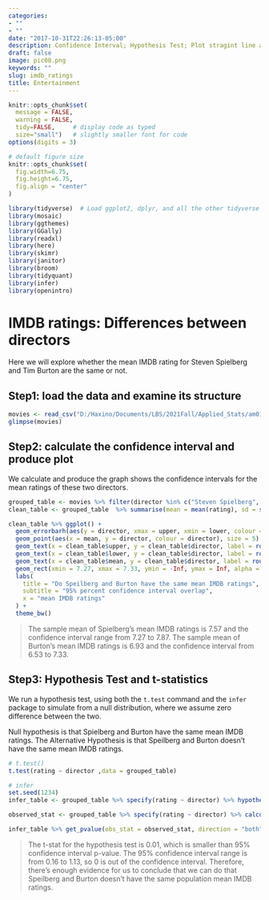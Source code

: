 ```yaml
---
categories:
- ""
- ""
date: "2017-10-31T22:26:13-05:00"
description: Confidence Interval; Hypothesis Test; Plot stragint line and shadown
draft: false
image: pic08.png
keywords: ""
slug: imdb_ratings
title: Entertainment
---
```


```r
knitr::opts_chunk$set(
  message = FALSE, 
  warning = FALSE, 
  tidy=FALSE,     # display code as typed
  size="small")   # slightly smaller font for code
options(digits = 3)

# default figure size
knitr::opts_chunk$set(
  fig.width=6.75, 
  fig.height=6.75,
  fig.align = "center"
)
```


```r
library(tidyverse)  # Load ggplot2, dplyr, and all the other tidyverse packages
library(mosaic)
library(ggthemes)
library(GGally)
library(readxl)
library(here)
library(skimr)
library(janitor)
library(broom)
library(tidyquant)
library(infer)
library(openintro)
```
# IMDB ratings: Differences between directors
Here we will explore whether the mean IMDB rating for Steven Spielberg and Tim Burton are the same or not. 

## Step1: load the data and examine its structure
```r
movies <- read_csv("D:/Haxino/Documents/LBS/2021Fall/Applied_Stats/am01/data/movies.csv")
glimpse(movies)
```
## Step2: calculate the confidence interval and produce plot
We calculate and produce the graph shows the confidence intervals for the mean ratings of these two directors. 
```r
grouped_table <- movies %>% filter(director %in% c("Steven Spielberg", "Tim Burton")) %>% group_by(director)
clean_table <- grouped_table  %>% summarise(mean = mean(rating), sd = sd(rating), sample_size = n(), se = sd/sqrt(sample_size), t_critical = qt(0.975, sample_size -1), lower = mean - t_critical * se, upper = mean + t_critical * se)

clean_table %>% ggplot() + 
  geom_errorbarh(aes(y = director, xmax = upper, xmin = lower, colour = director), width = 0.1, size = 2) +
  geom_point(aes(x = mean, y = director, colour = director), size = 5) + 
  geom_text(x = clean_table$upper, y = clean_table$director, label = round(clean_table$upper,2), vjust = -2, size = 4) +
  geom_text(x = clean_table$lower, y = clean_table$director, label = round(clean_table$lower,2), vjust = -2, size = 4) +
  geom_text(x = clean_table$mean, y = clean_table$director, label = round(clean_table$mean,2), vjust = -2, size = 5) +
  geom_rect(xmin = 7.27, xmax = 7.33, ymin = -Inf, ymax = Inf, alpha = 0.2) +
  labs(
    title = "Do Speilberg and Burton have the same mean IMDB ratings",
    subtitle = "95% percent confidence interval overlap",
    x = "mean IMDB ratings"
  ) +
  theme_bw()
```

> The sample mean of Spielberg's mean IMDB ratings is 7.57 and the confidence interval range from 7.27 to 7.87. The sample mean of Burton's mean IMDB ratings is 6.93 and the confidence interval from 6.53 to 7.33. 


## Step3: Hypothesis Test and t-statistics
We run a hypothesis test, using both the `t.test` command and the `infer` package to simulate from a null distribution, where we assume zero difference between the two.

Null hypothesis is that Spielberg and Burton have the same mean IMDB ratings. The Alternative Hypothesis is that Speilberg and Burton doesn't have the same mean IMDB ratings. 

```r
# t.test()
t.test(rating ~ director ,data = grouped_table)

# infer 
set.seed(1234)
infer_table <- grouped_table %>% specify(rating ~ director) %>% hypothesise(null = "independence") %>% generate(reps = 1000, type = "permute") %>% calculate(stat = "diff in means") 

observed_stat <- grouped_table %>% specify(rating ~ director) %>% calculate(stat = "diff in means")

infer_table %>% get_pvalue(obs_stat = observed_stat, direction = "both")

```
>The t-stat for the hypothesis test is 0.01, which is smaller than 95% confidence interval p-value. The 95% confidence interval range is from 0.16 to 1.13, so 0 is out of the confidence interval. Therefore, there's enough evidence for us to conclude that we can do that Speilberg and Burton doesn't have the same population mean IMDB ratings.
